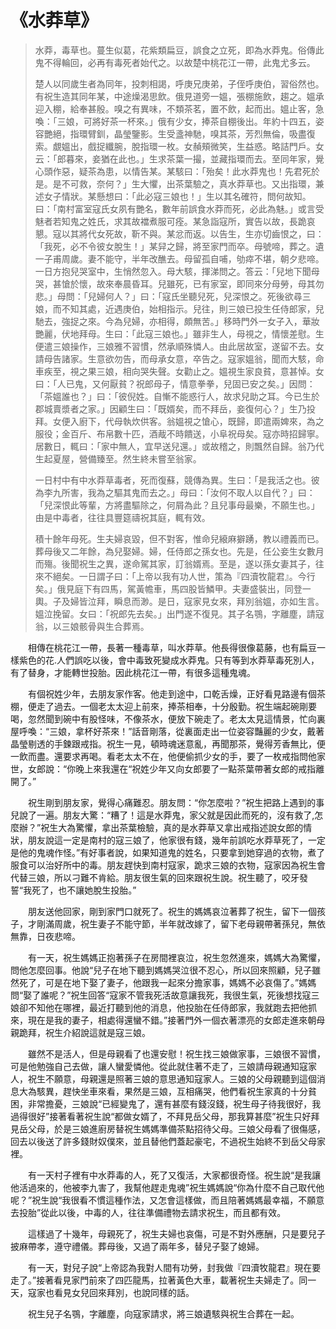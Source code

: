 # 《水莽草》

> 水莽，毒草也。蔓生似葛，花紫類扁豆，誤食之立死，即為水莽鬼。俗傳此鬼不得輪回，必再有毒死者始代之。以故楚中桃花江一帶，此鬼尤多云。
>
> 楚人以同歲生者為同年，投刺相謁，呼庚兄庚弟，子侄呼庚伯，習俗然也。有祝生造其同年某，中途燥渴思飲。俄見道旁一媼，張棚施飲，趨之。媼承迎入棚，給奉甚殷。嗅之有異味，不類茶茗，置不飲，起而出。媼止客，急喚：「三娘，可將好茶一杯來。」俄有少女，捧茶自棚後出。年約十四五，姿容艷絕，指環臂釧，晶瑩鑒影。生受盞神馳，嗅其茶，芳烈無倫，吸盡復索。覷媼出，戲捉纖腕，脫指環一枚。女赬頰微笑，生益惑。略詰門戶。女云：「郎暮來，妾猶在此也。」生求茶葉一撮，並藏指環而去。至同年家，覺心頭作惡，疑茶為患，以情告某。某駭曰：「殆矣！此水莽鬼也！先君死於是。是不可救，奈何？」生大懼，出茶葉驗之，真水莽草也。又出指環，兼述女子情狀。某懸想曰：「此必寇三娘也！」生以其名確符，問何故知。曰：「南村富室寇氏女夙有艷名，數年前誤食水莽而死，必此為魅。」或言受魅者若知鬼之姓氏，求其故襠煮服可痊。某急詣寇所，實告以故，長跪哀懇。寇以其將代女死故，靳不與。某忿而返。以告生，生亦切齒恨之，曰：「我死，必不令彼女脫生！」某舁之歸，將至家門而卒。母號啼，葬之。遺一子甫周歲。妻不能守，半年改醮去。母留孤自哺，劬瘁不堪，朝夕悲啼。一日方抱兒哭室中，生悄然忽入。母大駭，揮涕問之。答云：「兒地下聞母哭，甚愴於懷，故來奉晨昏耳。兒雖死，已有家室，即同來分母勞，母其勿悲。」母問：「兒婦何人？」曰：「寇氏坐聽兒死，兒深恨之。死後欲尋三娘，而不知其處，近遇庚伯，始相指示。兒往，則三娘已投生任侍郎家，兒馳去，強捉之來。今為兒婦，亦相得，頗無苦。」移時門外一女子入，華妝艷麗，伏地拜母。生曰：「此寇三娘也。」雖非生人，母視之，情懷差慰。生便遣三娘操作，三娘雅不習慣，然承順殊憐人。由此居故室，遂留不去。女請母告諸家。生意欲勿告，而母承女意，卒告之。寇家媼翁，聞而大駭，命車疾至，視之果三娘，相向哭失聲。女勸止之。媼視生家良貧，意甚悼。女曰：「人已鬼，又何厭貧？祝郎母子，情意拳拳，兒固已安之矣。」因問：「茶媼誰也？」曰：「彼倪姓。自慚不能惑行人，故求兒助之耳。今已生於郡城賣漿者之家。」因顧生曰：「既婿矣，而不拜岳，妾復何心？」生乃投拜。女便入廚下，代母執炊供客。翁媼視之愴心，既歸，即遣兩婢來，為之服役；金百斤、布帛數十匹，酒胾不時饋送，小阜祝母矣。寇亦時招歸寧。居數日，輒曰：「家中無人，宜早送兒還。」或故稽之，則飄然自歸。翁乃代生起夏屋，營備臻至。然生終未嘗至翁家。
>
> 一日村中有中水莽草毒者，死而復蘇，競傳為異。生曰：「是我活之也。彼為李九所害，我為之驅其鬼而去之。」母曰：「汝何不取人以自代？」曰：「兒深恨此等輩，方將盡驅除之，何屑為此？且兒事母最樂，不願生也。」由是中毒者，往往具豐筵禱祝其庭，輒有效。
>
> 積十餘年母死。生夫婦哀毀，但不對客，惟命兒縗麻擗踴，教以禮義而已。葬母後又二年餘，為兒娶婦。婦，任侍郎之孫女也。先是，任公妾生女數月而殤。後聞祝生之異，遂命駕其家，訂翁婿焉。至是，遂以孫女妻其子，往來不絕矣。一日謂子曰：「上帝以我有功人世，策為『四瀆牧龍君』。今行矣。」俄見庭下有四馬，駕黃幨車，馬四股皆鱗甲。夫妻盛裝出，同登一輿。子及婦皆泣拜，瞬息而渺。是日，寇家見女來，拜別翁媼，亦如生言。媼泣挽留。女曰：「祝郎先去矣。」出門遂不復見。其子名鶚，字離塵，請寇翁，以三娘骸骨與生合葬焉。

&emsp;&emsp;相傳在桃花江一帶，長著一種毒草，叫水莽草。他長得很像葛藤，也有扁豆一樣紫色的花.人們誤吃以後，會中毒致死變成水莽鬼。只有等到水莽草毒死別人，有了替身，才能轉世投胎。因此桃花江一帶，有很多這種鬼魂。

&emsp;&emsp;有個祝姓少年，去朋友家作客。他走到途中，口乾舌燥，正好看見路邊有個茶棚，便走了過去。一個老太太迎上前來，捧茶相奉，十分殷勤。祝生端起碗剛要喝，忽然聞到碗中有股怪味，不像茶水，便放下碗走了。老太太見這情景，忙向裏屋呼喚：“三娘，拿杯好茶來！”話音剛落，從裏面走出一位姿容豔麗的少女，戴著晶瑩剔透的手鍊跟戒指。祝生一見，頓時魂迷意亂，再聞那茶，覺得芳香無比，便一飲而盡。還要求再喝。看老太太不在，他便偷抓少女的手，要了一枚戒指問他家世，女郎說：“你晚上來我還在“祝姓少年又向女郎要了一點茶葉帶著女郎的戒指離開了。”

&emsp;&emsp;祝生剛到朋友家，覺得心痛難忍。朋友問：“你怎麼啦？”祝生把路上遇到的事兒說了一遍。朋友大驚：“糟了！這是水莽鬼，家父就是因此而死的，沒有救了,怎麼辦？”祝生大為驚懼，拿出茶葉檢驗，真的是水莽草又拿出戒指述說女郎的情狀，朋友說這一定是南村的寇三娘了，他家很有錢，幾年前誤吃水莽草死了，一定是他的鬼魂作怪。”有好事者說，如果知道鬼的姓名，只要拿到她穿過的衣物，煮了服食可以治好所中的毒。朋友趕快到南村寇家，跪求三娘的衣物，寇家因為祝生會代替三娘，所以刁難不肯給。朋友很生氣的回來跟祝生說。祝生聽了，咬牙發誓“我死了，也不讓她脫生投胎。”

&emsp;&emsp;朋友送他回家，剛到家門口就死了。祝生的媽媽哀泣著葬了祝生，留下一個孩子，才剛滿周歲，祝生妻子不能守節，半年就改嫁了，留下老母親帶著孫兒，無依無靠，日夜悲啼。

&emsp;&emsp;有一天，祝生媽媽正抱著孫子在房間裡哀泣，祝生忽然進來，媽媽大為驚懼，問他怎麼回事。他說“兒子在地下聽到媽媽哭泣很不忍心，所以回來照顧，兒子雖然死了，可是在地下娶了妻子，他跟我一起來分擔家事，媽媽不必哀傷了。”媽媽問“娶了誰呢？”祝生回答“寇家不管我死活故意讓我死，我很生氣，死後想找寇三娘卻不知他在哪裡，最近打聽到他的消息，他投胎在任侍郎家，我就跑去把他抓來，現在是我的妻子，相處得還蠻不錯。”接著門外一個衣著漂亮的女郎走進來朝母親跪拜，祝生介紹說這就是寇三娘。

&emsp;&emsp;雖然不是活人，但是母親看了也還安慰！祝生找三娘做家事，三娘很不習慣，可是他勉強自己去做，讓人蠻愛憐他。從此就住著不走了，三娘請母親通知寇家人，祝生不願意，母親還是照著三娘的意思通知寇家人。三娘的父母親聽到這個消息大為駭異，趕快坐車來看，果然是三娘，互相痛哭，他們看祝生家真的十分貧困，非常擔憂，三娘說“已經變鬼了，還有甚麼有錢沒錢，祝生母子待我很好，我過得很好”接著看著祝生說“都做女婿了，不拜見岳父母，那我算甚麼”祝生只好拜見岳父母，於是三娘進廚房替祝生媽媽準備茶點招待父母。三娘父母看了很傷感，回去以後送了許多錢財奴僕來，並且替他們蓋起豪宅，不過祝生始終不到岳父母家裡。

&emsp;&emsp;有一天村子裡有中水莽毒的人，死了又復活，大家都很奇怪。祝生說“是我讓他活過來的，他被李九害了，我幫他趕走鬼魂”祝生媽媽說“你為什麼不自己取代他呢？”祝生說“我很看不慣這種作法，又怎會這樣做，而且陪著媽媽最幸福，不願意去投胎”從此以後，中毒的人，往往準備禮物去請求祝生，而且都有效。

&emsp;&emsp;這樣過了十幾年，母親死了，祝生夫婦也哀傷，可是不對外應酬，只是要兒子披麻帶孝，遵守禮儀。葬母後，又過了兩年多，替兒子娶了媳婦。

&emsp;&emsp;有一天，對兒子說“上帝認為我對人間有功勞，封我做『四瀆牧龍君』現在要走了。”接著看見家門前來了四匹龍馬，拉著黃色大車，載著祝生夫婦走了。同一天，寇家也看見女兒回來拜別，也說同樣的話。

&emsp;&emsp;祝生兒子名鶚，字離塵，向寇家請求，將三娘遺駭與祝生合葬在一起。
